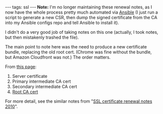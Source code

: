 ---
tags: ssl
---
'''Note:''' I'm no longer maintaining these renewal notes, as I now have the whole process pretty much automated via [[Ansible]] (I just run a script to generate a new CSR, then dump the signed certificate from the CA into my Ansible configs repo and tell Ansible to install it).

I didn't do a very good job of taking notes on this one (actually, I took notes, but then mistakenly trashed the file).

The main point to note here was the need to produce a new certificate bundle, replacing the old root cert. (Chrome was fine without the bundle, but Amazon Cloudfront was not.) The order matters.

From [https://knowledge.rapidssl.com/support/ssl-certificate-support/index?page=content&id=AR1548 this page]:

# Server certificate
# Primary intermediate CA cert
# Secondary intermediate CA cert
# [http://www.geotrust.com/resources/root_certificates/certificates/GeoTrust_Global_CA.pem Root CA cert]

For more detail, see the similar notes from "[[SSL certificate renewal notes 2010]]".
